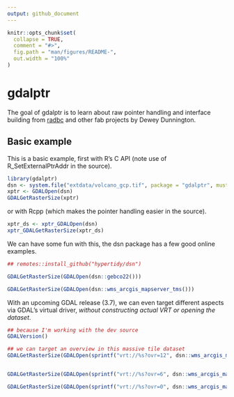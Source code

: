 ```yaml
---
output: github_document
---
```


<!-- README.md is generated from README.Rmd. Please edit that file -->

```r
knitr::opts_chunk$set(
  collapse = TRUE,
  comment = "#>",
  fig.path = "man/figures/README-",
  out.width = "100%"
)
```

# gdalptr

<!-- badges: start -->
<!-- badges: end -->

The goal of gdalptr is to learn about raw pointer handling and interface building from [radbc](https://github.com/paleolimbot/radbc/) and other fab projects by Dewey Dunnington. 


## Basic example

This is a basic example, first with R's C API (note use of   R_SetExternalPtrAddr in the source). 

```r
library(gdalptr)
dsn <- system.file("extdata/volcano_gcp.tif", package = "gdalptr", mustWork  = TRUE)
xptr <- GDALOpen(dsn)
GDALGetRasterSize(xptr)  
```

or with Rcpp (which makes the pointer handling easier in the source). 

```r
xptr_ds <- xptr_GDALOpen(dsn)
xptr_GDALGetRasterSize(xptr_ds)
```

We can have some fun with this, the dsn package has a few good online examples. 

```r
## remotes::install_github("hypertidy/dsn")

GDALGetRasterSize(GDALOpen(dsn::gebco22()))

GDALGetRasterSize(GDALOpen(dsn::wms_arcgis_mapserver_tms()))

```                  


With an upcoming GDAL release (3.7), we can even target different aspects via GDAL's virtual driver, *without constructing actual VRT or opening the dataset*. 

```r
## because I'm working with the dev source
GDALVersion()

## we can target an overview in this massive tile dataset
GDALGetRasterSize(GDALOpen(sprintf("vrt://%s?ovr=12", dsn::wms_arcgis_mapserver_tms())))


GDALGetRasterSize(GDALOpen(sprintf("vrt://%s?ovr=6", dsn::wms_arcgis_mapserver_tms())))

GDALGetRasterSize(GDALOpen(sprintf("vrt://%s?ovr=0", dsn::wms_arcgis_mapserver_tms())))
```
